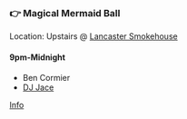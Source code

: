 ### 👉 Magical Mermaid Ball

Location: Upstairs @ [Lancaster Smokehouse](https://maps.app.goo.gl/xmXVsWs8Jy42QAt19)

#### 9pm-Midnight

* Ben Cormier
* [DJ Jace](https://www.instagram.com/dj_jace_jrfit/)

[Info](https://instagram.com/p/DL8FygPPJ5b)
